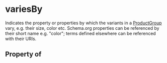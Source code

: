 # variesBy

Indicates the property or properties by which the variants in a <a class="localLink" href="/ProductGroup">ProductGroup</a> vary, e.g. their size, color etc. Schema.org properties can be referenced by their short name e.g. "color"; terms defined elsewhere can be referenced with their URIs.

## Property of



